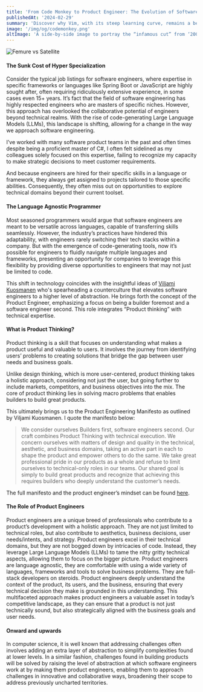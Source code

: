 ```yaml
---
title: 'From Code Monkey to Product Engineer: The Evolution of Software Engineering in the Age of LLMs'
publishedAt: '2024-02-29'
summary: 'Discover why Vim, with its steep learning curve, remains a beloved tool among developers for editing code efficiently and effectively.'
image: '/img/og/codemonkey.png'
altImage: 'A side-by-side image to portray the “infamous cut” from ‘2001: A Space Odyssey’ that shifts from a prehistoric hominid discovering a bone’s use as a weapon and tossing it into the air, to a future spacecraft orbiting Earth millions of years later in the film’s timeline.'
---
```


![Femure vs Satellite](/img/og/codemonkey.png "Space odyssey cut")

<Caption text={`A side-by-side image to portray the “infamous cut” from ‘2001: A Space Odyssey’ that shifts from a prehistoric hominid discovering a bone’s use as a weapon and tossing it into the air, to a future spacecraft orbiting Earth millions of years later in the film’s timeline.`}/>

#### The Sunk Cost of Hyper Specialization
Consider the typical job listings for software engineers, where expertise in specific frameworks or languages like Spring Boot or 
JavaScript are highly sought after, often requiring ridiculously extensive experience, in some cases even 15+ years.
It’s fact that the field of software engineering has highly respected engineers who are masters of specific niches. However, 
this approach has overlooked the collaborative potential of engineers beyond technical realms. With the rise of code-generating 
Large Language Models (LLMs), this landscape is shifting, allowing for a change in the way we approach software engineering.

I’ve worked with many software product teams in the past and often times despite being a proficient master of C#, I often felt 
sidelined as my colleagues solely focused on this expertise, failing to recognize my capacity to make strategic decisions to meet 
customer requirements.

And because engineers are hired for their specific skills in a language or framework, they always get assigned to projects tailored 
to those specific abilities. Consequently, they often miss out on opportunities to explore technical domains beyond their 
current toolset.

#### The Language Agnostic Programmer
Most seasoned programmers would argue that software engineers are meant to be versatile across languages, capable of transferring 
skills seamlessly. However, the industry’s practices have hindered this adaptability, with engineers rarely switching their 
tech stacks within a company. But with the emergence of code-generating tools, now it’s possible for engineers to fluidly 
navigate multiple languages and frameworks, presenting an opportunity for companies to leverage this flexibility by providing 
diverse opportunities to engineers that may not just be limited to code.

This shift in technology coincides with the insightful ideas of [Viljami Kuosmanen](https://www.linkedin.com/in/anttiviljami/) 
who's spearheading a counterculture 
that elevates software engineers to a higher level of abstraction. He brings forth the concept of the Product Engineer, 
emphasizing a focus on being a builder foremost and a software engineer second. This role integrates “Product thinking” with 
technical expertise.

#### What is Product Thinking?
Product thinking is a skill that focuses on understanding what makes a product useful and valuable to users. It involves the 
journey from identifying users’ problems to creating solutions that bridge the gap between user needs and business goals.

Unlike design thinking, which is more user-centered, product thinking takes a holistic approach, considering not just the user, 
but going further to include markets, competitors, and business objectives into the mix. The core of product thinking lies in 
solving macro problems that enables builders to build great products.

This ultimately brings us to the Product Engineering Manifesto as outlined by Viljami Kuosmanen. I quote the manifesto below:

> We consider ourselves Builders first, software engineers second. Our craft combines Product Thinking with technical execution.
> We concern ourselves with matters of design and quality in the technical, aesthetic, and business domains, taking an active 
> part in each to shape the product and empower others to do the same. We take great professional pride in our products as a whole
> and refuse to limit ourselves to technical-only roles in our teams. Our shared goal is simply to build great products and 
> recognize that achieving this requires builders who deeply understand the customer’s needs.

The full manifesto and the product engineer’s mindset can be found [here](https://github.com/anttiviljami/product-engineer-manifesto).

#### The Role of Product Engineers
Product engineers are a unique breed of professionals who contribute to a product’s development with a holistic approach. 
They are not just limited to technical roles, but also contribute to aesthetics, business decisions, user needs/intents, and strategy.
Product engineers excel in their technical domains, but they are not bogged down by intricacies of code. Instead, they leverage 
Large Language Models (LLMs) to tame the nitty gritty technical aspects, allowing them to focus on the bigger picture.
Product engineers are language agnostic, they are comfortable with using a wide variety of languages, frameworks and tools to solve 
business problems. They are full-stack developers on steroids. Product engineers deeply understand the context of the product, 
its users, and the business, ensuring that every technical decision they make is grounded in this understanding. This multifaceted 
approach makes product engineers a valuable asset in today’s competitive landscape, as they can ensure that a product is not just 
technically sound, but also strategically aligned with the business goals and user needs.

#### Onward and upwards
In computer science, it is well known that addressing challenges often involves adding an extra layer of abstraction to simplify 
complexities found at lower levels. In a similar fashion, challenges found in building products will be solved by raising the level 
of abstraction at which software engineers work at by making them product engineers, enabling them to approach challenges in 
innovative and collaborative ways, broadening their scope to address previously uncharted territories.